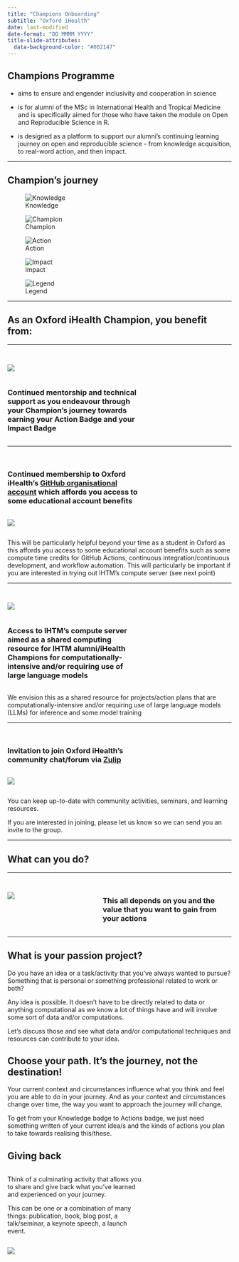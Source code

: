 ```yaml
---
title: "Champions Onboarding"
subtitle: "Oxford iHealth"
date: last-modified
date-format: "DD MMMM YYYY"
title-slide-attributes: 
  data-background-color: "#002147"
---
```


## Champions Programme

* aims to ensure and engender inclusivity and cooperation in science

* is for alumni of the MSc in International Health and Tropical Medicine and is specifically aimed for those who have taken the module on Open and Reproducible Science in R.

* is designed as a platform to support our alumni’s continuing learning journey on open and reproducible science - from knowledge acquisition, to real-word action, and then impact.

---

## Champion's journey {.center}

::: {layout-ncol=5}

![Knowledge](images/knowledge_badge.png)

![Champion](images/champion_alt_badge.png)

![Action](images/action_badge.png)

![Impact](images/impact_badge.png)

![Legend](images/legend_badge.png)

:::

---

## As an Oxford iHealth Champion, you benefit from: {.center}

---

## {.center}

::: {.column width="40%"}

![](images/ihealth_champions.png)

:::

::: {.column width="60%"}

### Continued mentorship and technical support as you endeavour through your Champion's journey towards earning your Action Badge and your Impact Badge

:::

---

## {.center}

::: {.column width="60%"}

### Continued membership to Oxford iHealth's [GitHub organisational account](https://github.com/OxfordIHTM) which affords you access to some educational account benefits

:::

::: {.column width="40%"}

![](https://octodex.github.com/images/labtocat.png)

:::

::: {.notes}

This will be particularly helpful beyond your time as a student in Oxford as this affords you access to some educational account benefits such as some compute time credits for GitHub Actions, continuous integration/continuous development, and workflow automation. This will particularly be important if you are interested in trying out IHTM's compute server (see next point)

:::

---

## {.center}

::: {.column width="40%"}

![](images/orchid_machine.jpeg)

:::

::: {.column width="60%"}

### Access to IHTM's compute server aimed as a shared computing resource for IHTM alumni/iHealth Champions for computationally-intensive and/or requiring use of large language models

:::

::: {.notes}

We envision this as a shared resource for projects/action plans that are computationally-intensive and/or requiring use of large language models (LLMs) for inference and some model training

:::

---

## {.center}

::: {.column width="60%"}

### Invitation to join Oxford iHealth's community chat/forum via [Zulip](https://oxford-ihealth.zulipchat.com/)

:::

::: {.column width="40%"}

![](images/zulip-icon-512x512.png)

:::

::: {.notes}

You can keep up-to-date with community activities, seminars, and learning resources.

If you are interested in joining, please let us know so we can send you an invite to the group.

:::

---

## What can you do? {.center}

---

## {.center}

:::: {.columns}

::: {.column width="40%"}

![](images/action_badge.png)

:::

::: {.column width="60%"}

### This all depends on you and the value that you want to gain from your actions

::: 

::::

---

## What is your passion project? {.center}

::: {.notes}

Do you have an idea or a task/activity that you've always wanted to pursue? Something that is personal or something professional related to work or both?

Any idea is possible. It doesn't have to be directly related to data or anything computational as we know a lot of things have and will involve some sort of data and/or computations.

Let's discuss those and see what data and/or computational techniques and resources can contribute to your idea.

:::

## Choose your path. It's the journey, not the destination! {.center}

::: {.notes}

Your current context and circumstances influence what you think and feel you are able to do in your journey. And as your context and circumstances change over time, the way you want to approach the journey will change.

To get from your Knowledge badge to Actions badge, we just need something written of your current idea/s and the kinds of actions you plan to take towards realising this/these.

:::

## Giving back {.center}

::: {.column width="60%"}

Think of a culminating activity that allows you to share and give back what you've learned and experienced on your journey.

This can be one or a combination of many things: publication, book, blog post, a talk/seminar, a keynote speech, a launch event.

:::

::: {.column width="40%"}

![](images/impact_badge.png)

:::













